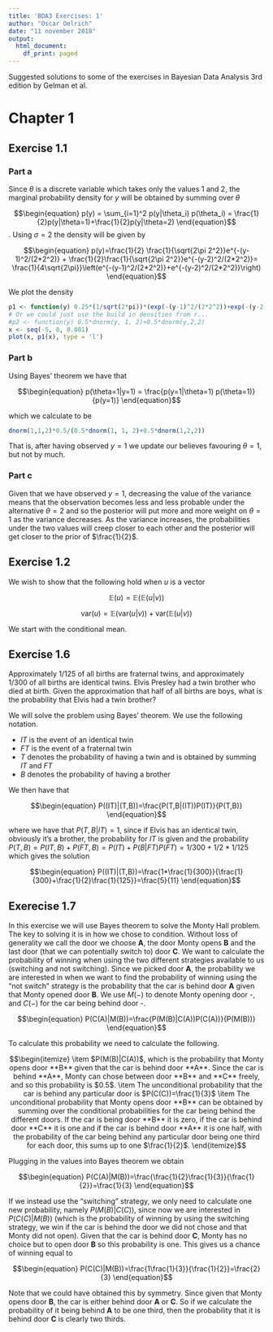 ```yaml
---
title: 'BDA3 Exercises: 1'
author: "Oscar Oelrich"
date: "11 november 2018"
output:
  html_document:
    df_print: paged
---
```




Suggested solutions to some of the exercises in Bayesian Data Analysis 3rd edition by Gelman et al.

# Chapter 1

## Exercise 1.1

### Part a

Since $\theta$ is a discrete variable which takes only the values $1$ and $2$, the marginal probability density for $y$ will be obtained by summing over $\theta$

$$\begin{equation}
p(y) = \sum_{i=1}^2 p(y|\theta_i) p(\theta_i) = \frac{1}{2}p(y|\theta=1)+\frac{1}{2}p(y|\theta=2)
\end{equation}$$
. Using $\sigma=2$ the density will be given by

$$\begin{equation}
p(y)=\frac{1}{2} \frac{1}{\sqrt{2\pi 2^2}}e^{-(y-1)^2/(2*2^2)}   + \frac{1}{2}\frac{1}{\sqrt{2\pi 2^2}}e^{-(y-2)^2/(2*2^2)}= \frac{1}{4\sqrt{2\pi}}\left(e^{-(y-1)^2/(2*2^2)}+e^{-(y-2)^2/(2*2^2)}\right)
\end{equation}$$

We plot the density

```r
p1 <- function(y) 0.25*(1/sqrt(2*pi))*(exp(-(y-1)^2/(2*2^2))+exp(-(y-2)^2/(2*2^2)))
# Or we could just use the build in densities from r...
#p2 <- function(y) 0.5*dnorm(y, 1, 2)+0.5*dnorm(y,2,2)
x <- seq(-5, 8, 0.001)
plot(x, p1(x), type = 'l')
```



### Part b

Using Bayes' theorem we have that

$$\begin{equation}
p(\theta=1|y=1) = \frac{p(y=1|\theta=1) p(\theta=1)}{p(y=1)}
\end{equation}$$

which we calculate to be

```r
dnorm(1,1,2)*0.5/(0.5*dnorm(1, 1, 2)+0.5*dnorm(1,2,2))
```

That is, after having observed $y=1$ we update our believes favouring $\theta=1$, but not by much.

### Part c


Given that we have observed $y=1$, decreasing the value of the variance means that the observation becomes less and less probable under the alternative $\theta=2$ and so the posterior will put more and more weight on $\theta=1$ as the variance decreases. As the variance increases, the probabilities under the two values will creep closer to each other and the posterior will get closer to the prior of $\frac{1}{2}$.

## Exercise 1.2

We wish to show that the following hold when $u$ is a vector

$$\begin{equation}
\mathbb{E}(u) = \mathbb{E}(\mathbb{E}(u|v))
\end{equation}$$

$$\begin{equation}
\text{var}(u) = \mathbb{E}(\text{var}(u|v))+\text{var}(\mathbb{E}(u|v))
\end{equation}$$

We start with the conditional mean. 


## Exercise 1.6

Approximately $1/125$ of all births are fraternal twins, and approximately $1/300$ of all births are identical twins. Elvis Presley had a twin brother who died at birth. Given the approximation that half of all births are boys, what is the probability that Elvis had a twin brother?

We will solve the problem using Bayes' theorem. We use the following notation.

* *IT* is the event of an identical twin
* *FT* is the event of a fraternal twin
* *T* denotes the probability of having a twin and is obtained by summing $IT$ and $FT$
* *B* denotes the probability of having a brother


We then have that

$$\begin{equation}
P((IT)|(T,B))=\frac{P(T,B|(IT))P(IT)}{P(T,B)}
\end{equation}$$

where we have that $P(T,B|IT)=1$, since if Elvis has an identical twin, obviously it's a brother, the probability for $IT$ is given and the probability $P(T,B)=P(IT,B)+P(FT,B)=P(IT)+P(B|FT)P(FT)=1/300+1/2 *1/125$ which gives the solution

$$\begin{equation}
P((IT)|(T,B))=\frac{1*\frac{1}{300}}{\frac{1}{300}+\frac{1}{2}\frac{1}{125}}=\frac{5}{11}
\end{equation}$$

## Exerecise 1.7

In this exercise we will use Bayes theorem to solve the Monty Hall problem. The key to solving it is in how we chose to condition. Without loss of generality we call the door we choose **A**, the door Monty opens **B** and the last door (that we can potentially switch to) door **C**. We want to calculate the probability of winning when using the two different strategies available to us (switching and not switching). Since we picked door **A**, the probability we are interested in when we want to find the probability of winning using the "not switch" strategy is the probability that the car is behind door **A** given that Monty opened door **B**. We use $M(-)$ to denote Monty opening door -, and $C(-)$ for the car being behind door -.


$$\begin{equation}
P(C(A)|M(B))=\frac{P(M(B)|C(A))P(C(A))}{P(M(B))}
\end{equation}$$

To calculate this probability we need to calculate the following.

$$\begin{itemize}
\item $P(M(B)|C(A))$, which is the probability that Monty opens door **B** given that the car is behind door **A**. Since the car is behind **A**, Monty can chose between door **B** and **C** freely, and so this probability is $0.5$.
\item The unconditional probability that the car is behind any particular door is $P(C(C))=\frac{1}{3}$
\item The unconditional probability that Monty opens door **B** can be obtained by summing over the conditional probabilities for the car being behind the different doors. If the car is being door **B** it is zero, if the car is behind door **C** it is one and if the car is behind door **A** it is one half, with the probability of the car being behind any particular door being one third for each door, this sums up to one $\frac{1}{2}$.
\end{itemize}$$

Plugging in the values into Bayes theorem we obtain

$$\begin{equation}
P(C(A)|M(B))=\frac{\frac{1}{2}\frac{1}{3}}{\frac{1}{2}}=\frac{1}{3}
\end{equation}$$

If we instead use the "switching" strategy, we only need to calculate one new probability, namely $P(M(B)|C(C))$, since now we are interested in $P(C(C)|M(B))$ (which is the probability of winning by using the switching strategy, we win if the car is behind the door we did not chose and that Monty did not open). Given that the car is behind door **C**, Monty has no choice but to open door **B** so this probability is one. This gives us a chance of winning equal to

$$\begin{equation}
P(C(C)|M(B))=\frac{1\frac{1}{3}}{\frac{1}{2}}=\frac{2}{3}
\end{equation}$$

Note that we could have obtained this by symmetry. Since given that Monty opens door **B**, the car is either behind door **A** or **C**. So if we calculate the probability of it being behind **A** to be one third, then the probability that it is behind door **C** is clearly two thirds.



